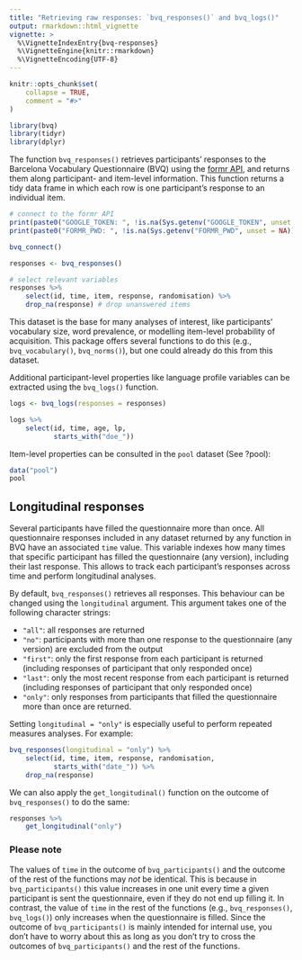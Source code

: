 ---
title: "Retrieving raw responses: `bvq_responses()` and bvq_logs()"
output: rmarkdown::html_vignette
vignette: >
  %\VignetteIndexEntry{bvq-responses}
  %\VignetteEngine{knitr::rmarkdown}
  %\VignetteEncoding{UTF-8}
---

```{r, include = FALSE}
knitr::opts_chunk$set(
    collapse = TRUE,
    comment = "#>"
)
```

```{r setup}
library(bvq)
library(tidyr)
library(dplyr)
```

The function `bvq_responses()` retrieves participants' responses to the Barcelona Vocabulary Questionnaire (BVQ) using the [formr API](https://formr.org/documentation), and returns them along participant- and item-level information. This function returns a tidy data frame in which each row is one participant's response to an individual item. 

```{r responses, echo=TRUE, message=FALSE, warning=FALSE, paged.print=FALSE}
# connect to the formr API
print(paste0("GOOGLE_TOKEN: ", !is.na(Sys.getenv("GOOGLE_TOKEN", unset = NA))))
print(paste0("FORMR_PWD: ", !is.na(Sys.getenv("FORMR_PWD", unset = NA))))

bvq_connect()

responses <- bvq_responses() 

# select relevant variables
responses %>% 
    select(id, time, item, response, randomisation) %>% 
    drop_na(response) # drop unanswered items
```


This dataset is the base for many analyses of interest, like participants' vocabulary size, word prevalence, or modelling item-level probability of acquisition. This package offers several functions to do this (e.g., `bvq_vocabulary()`, `bvq_norms()`), but one could already do this from this dataset.

Additional participant-level properties like language profile variables can be extracted using the `bvq_logs()` function.

```{r logs}
logs <- bvq_logs(responses = responses)

logs %>% 
    select(id, time, age, lp, 
           starts_with("doe_"))
```

Item-level properties can be consulted in the `pool` dataset (See ?pool):

```{r pool}
data("pool")
pool
```
## Longitudinal responses

Several participants have filled the questionnaire more than once. All questionnaire responses included in any dataset returned by any function in BVQ have an associated `time` value. This variable indexes how many times that specific participant has filled the questionnaire (any version), including their last response. This allows to track each participant's responses across time and perform longitudinal analyses.

By default, `bvq_responses()` retrieves all responses. This behaviour can be changed using the `longitudinal` argument. This argument takes one of the following character strings:

* `"all"`: all responses are returned
* `"no"`: participants with more than one response to the questionnaire (any version) are excluded from the output
* `"first"`: only the first response from each participant is returned (including responses of participant that only responded once)
* `"last"`: only the most recent response from each participant is returned (including responses of participant that only responded once)
* `"only"`: only responses from participants that filled the questionnaire more than once are returned.

Setting `longitudinal = "only"` is especially useful to perform repeated measures analyses. For example:

```{r responses-longitudinal, echo=FALSE, message=FALSE, warning=FALSE, paged.print=FALSE}
bvq_responses(longitudinal = "only") %>% 
    select(id, time, item, response, randomisation,
           starts_with("date_")) %>% 
    drop_na(response)
```

We can also apply the `get_longitudinal()` function on the outcome of `bvq_responses()` to do the same:

```{r responses-longitudinal-fun, echo=FALSE, message=FALSE, warning=FALSE, paged.print=FALSE}
responses %>% 
    get_longitudinal("only")
```

### Please note

The values of `time` in the outcome of `bvq_participants()` and the outcome of the rest of the functions may *not* be identical. This is because in `bvq_participants()` this value increases in one unit every time a given participant is sent the questionnaire, even if they do not end up filling it. In contrast, the value of `time` in the rest of the functions (e.g., `bvq_responses()`, `bvq_logs()`) only increases when the questionnaire is filled. Since the outcome of `bvq_participants()` is mainly intended for internal use, you don't have to worry about this as long as you don't try to cross the outcomes of `bvq_participants()` and the rest of the functions.
